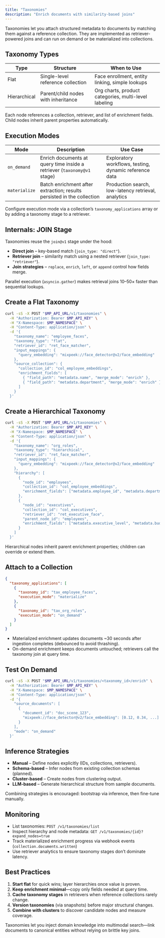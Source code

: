 ```yaml
---
title: "Taxonomies"
description: "Enrich documents with similarity-based joins"
---
```


Taxonomies let you attach structured metadata to documents by matching them against a reference collection. They are implemented as retriever-powered joins and can run on demand or be materialized into collections.

## Taxonomy Types

| Type | Structure | When to Use |
|------|-----------|-------------|
| Flat | Single-level reference collection | Face enrollment, entity linking, simple lookups |
| Hierarchical | Parent/child nodes with inheritance | Org charts, product categories, multi-level labeling |

Each node references a collection, retriever, and list of enrichment fields. Child nodes inherit parent properties automatically.

## Execution Modes

| Mode | Description | Use Case |
|------|-------------|----------|
| `on_demand` | Enrich documents at query time inside a retriever (`taxonomy@v1` stage) | Exploratory workflows, testing, dynamic reference data |
| `materialize` | Batch enrichment after extraction; results persisted in the collection | Production search, low-latency retrieval, analytics |

Configure execution mode via a collection’s `taxonomy_applications` array or by adding a taxonomy stage to a retriever.

## Internals: JOIN Stage

Taxonomies reuse the `join@v1` stage under the hood:

- **Direct join** – key-based match (`join_type: "direct"`).
- **Retriever join** – similarity match using a nested retriever (`join_type: "retriever"`).
- **Join strategies** – `replace`, `enrich`, `left`, or `append` control how fields merge.

Parallel execution (`asyncio.gather`) makes retrieval joins 10–50× faster than sequential lookups.

## Create a Flat Taxonomy

```bash
curl -sS -X POST "$MP_API_URL/v1/taxonomies" \
  -H "Authorization: Bearer $MP_API_KEY" \
  -H "X-Namespace: $MP_NAMESPACE" \
  -H "Content-Type: application/json" \
  -d '{
    "taxonomy_name": "employee_faces",
    "taxonomy_type": "flat",
    "retriever_id": "ret_face_matcher",
    "input_mappings": {
      "query_embedding": "mixpeek://face_detector@v2/face_embedding"
    },
    "source_collection": {
      "collection_id": "col_employee_embeddings",
      "enrichment_fields": [
        { "field_path": "metadata.name", "merge_mode": "enrich" },
        { "field_path": "metadata.department", "merge_mode": "enrich" }
      ]
    }
  }'
```

## Create a Hierarchical Taxonomy

```bash
curl -sS -X POST "$MP_API_URL/v1/taxonomies" \
  -H "Authorization: Bearer $MP_API_KEY" \
  -H "X-Namespace: $MP_NAMESPACE" \
  -H "Content-Type: application/json" \
  -d '{
    "taxonomy_name": "org_roles",
    "taxonomy_type": "hierarchical",
    "retriever_id": "ret_face_matcher",
    "input_mappings": {
      "query_embedding": "mixpeek://face_detector@v2/face_embedding"
    },
    "hierarchy": [
      {
        "node_id": "employees",
        "collection_id": "col_employee_embeddings",
        "enrichment_fields": ["metadata.employee_id", "metadata.department"]
      },
      {
        "node_id": "executives",
        "collection_id": "col_executives",
        "retriever_id": "ret_executive_face",
        "parent_node_id": "employees",
        "enrichment_fields": ["metadata.executive_level", "metadata.budget_authority"]
      }
    ]
  }'
```

Hierarchical nodes inherit parent enrichment properties; children can override or extend them.

## Attach to a Collection

```json
{
  "taxonomy_applications": [
    {
      "taxonomy_id": "tax_employee_faces",
      "execution_mode": "materialize"
    },
    {
      "taxonomy_id": "tax_org_roles",
      "execution_mode": "on_demand"
    }
  ]
}
```

- Materialized enrichment updates documents ~30 seconds after ingestion completes (debounced to avoid thrashing).
- On-demand enrichment keeps documents untouched; retrievers call the taxonomy join at query time.

## Test On Demand

```bash
curl -sS -X POST "$MP_API_URL/v1/taxonomies/<taxonomy_id>/enrich" \
  -H "Authorization: Bearer $MP_API_KEY" \
  -H "X-Namespace: $MP_NAMESPACE" \
  -H "Content-Type: application/json" \
  -d '{
    "source_documents": [
      {
        "document_id": "doc_scene_123",
        "mixpeek://face_detector@v2/face_embedding": [0.12, 0.34, ...]
      }
    ],
    "mode": "on_demand"
  }'
```

## Inference Strategies

- **Manual** – Define nodes explicitly (IDs, collections, retrievers).
- **Schema-based** – Infer nodes from existing collection schemas (planned).
- **Cluster-based** – Create nodes from clustering output.
- **LLM-based** – Generate hierarchical structure from sample documents.

Combining strategies is encouraged: bootstrap via inference, then fine-tune manually.

## Monitoring

- List taxonomies: `POST /v1/taxonomies/list`
- Inspect hierarchy and node metadata: `GET /v1/taxonomies/{id}?expand_nodes=true`
- Track materialized enrichment progress via webhook events (`collection.documents.written`)
- Use retriever analytics to ensure taxonomy stages don’t dominate latency.

## Best Practices

1. **Start flat** for quick wins; layer hierarchies once value is proven.
2. **Keep enrichment minimal**—copy only fields needed at query time.
3. **Cache taxonomy stages** in retrievers when reference collections rarely change.
4. **Version taxonomies** (via snapshots) before major structural changes.
5. **Combine with clusters** to discover candidate nodes and measure coverage.

Taxonomies let you inject domain knowledge into multimodal search—link documents to canonical entities without relying on brittle key joins.
